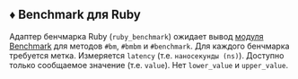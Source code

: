 
## ♦️ Benchmark для Ruby

Адаптер бенчмарка Ruby (`ruby_benchmark`) ожидает вывод [модуля Benchmark](https://github.com/ruby/benchmark) для методов `#bm`, `#bmbm` и `#benchmark`.
Для каждого бенчмарка требуется метка.
Измеряется `latency` (т.е. `наносекунды (ns)`).
Доступно только сообщаемое значение (т.е. `value`). Нет `lower_value` и `upper_value`.

<Ruby />